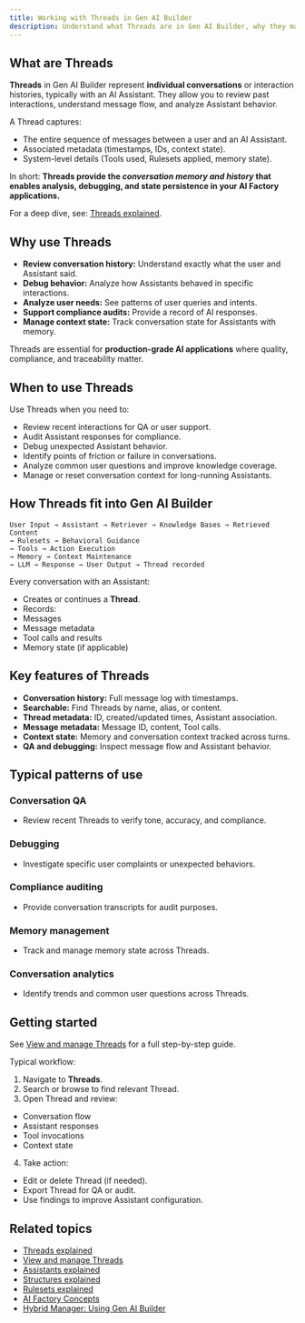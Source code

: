 ```yaml
---
title: Working with Threads in Gen AI Builder
description: Understand what Threads are in Gen AI Builder, why they matter, and how they provide conversation history, state persistence, and quality insights.
---
```


## What are Threads

**Threads** in Gen AI Builder represent **individual conversations** or interaction histories, typically with an AI Assistant.
They allow you to review past interactions, understand message flow, and analyze Assistant behavior.

A Thread captures:

- The entire sequence of messages between a user and an AI Assistant.
- Associated metadata (timestamps, IDs, context state).
- System-level details (Tools used, Rulesets applied, memory state).

In short:
**Threads provide the *conversation memory and history* that enables analysis, debugging, and state persistence in your AI Factory applications.**

For a deep dive, see: [Threads explained](/edb-postgres-ai/ai-factory/learn/explained/threads-explained).

## Why use Threads

- **Review conversation history:** Understand exactly what the user and Assistant said.
- **Debug behavior:** Analyze how Assistants behaved in specific interactions.
- **Analyze user needs:** See patterns of user queries and intents.
- **Support compliance audits:** Provide a record of AI responses.
- **Manage context state:** Track conversation state for Assistants with memory.

Threads are essential for **production-grade AI applications** where quality, compliance, and traceability matter.

## When to use Threads

Use Threads when you need to:

- Review recent interactions for QA or user support.
- Audit Assistant responses for compliance.
- Debug unexpected Assistant behavior.
- Identify points of friction or failure in conversations.
- Analyze common user questions and improve knowledge coverage.
- Manage or reset conversation context for long-running Assistants.

## How Threads fit into Gen AI Builder

```
User Input → Assistant → Retriever → Knowledge Bases → Retrieved Content
→ Rulesets → Behavioral Guidance
→ Tools → Action Execution
→ Memory → Context Maintenance
→ LLM → Response → User Output → Thread recorded
```


Every conversation with an Assistant:

- Creates or continues a **Thread**.
- Records:
- Messages
- Message metadata
- Tool calls and results
- Memory state (if applicable)

## Key features of Threads

- **Conversation history:** Full message log with timestamps.
- **Searchable:** Find Threads by name, alias, or content.
- **Thread metadata:** ID, created/updated times, Assistant association.
- **Message metadata:** Message ID, content, Tool calls.
- **Context state:** Memory and conversation context tracked across turns.
- **QA and debugging:** Inspect message flow and Assistant behavior.

## Typical patterns of use

### Conversation QA

- Review recent Threads to verify tone, accuracy, and compliance.

### Debugging

- Investigate specific user complaints or unexpected behaviors.

### Compliance auditing

- Provide conversation transcripts for audit purposes.

### Memory management

- Track and manage memory state across Threads.

### Conversation analytics

- Identify trends and common user questions across Threads.

## Getting started

See [View and manage Threads](/edb-postgres-ai/ai-factory/learn/how-to/gen-ai/view-threads) for a full step-by-step guide.

Typical workflow:

1. Navigate to **Threads**.
2. Search or browse to find relevant Thread.
3. Open Thread and review:
- Conversation flow
- Assistant responses
- Tool invocations
- Context state
4. Take action:
- Edit or delete Thread (if needed).
- Export Thread for QA or audit.
- Use findings to improve Assistant configuration.

## Related topics

- [Threads explained](../../../learn/explained/threads-explained)
- [View and manage Threads](../../../how-to/gen-ai/view-threads)
- [Assistants explained](../../../learn/explained/assistants-explained)
- [Structures explained](../../../learn/explained/structures-explained)
- [Rulesets explained](../../../learn/explained/rulesets-explained)
- [AI Factory Concepts](../../../learn/explained/ai-factory-concepts)
- [Hybrid Manager: Using Gen AI Builder](../../../../hybrid-manager/ai-factory/gen-ai/builder)

